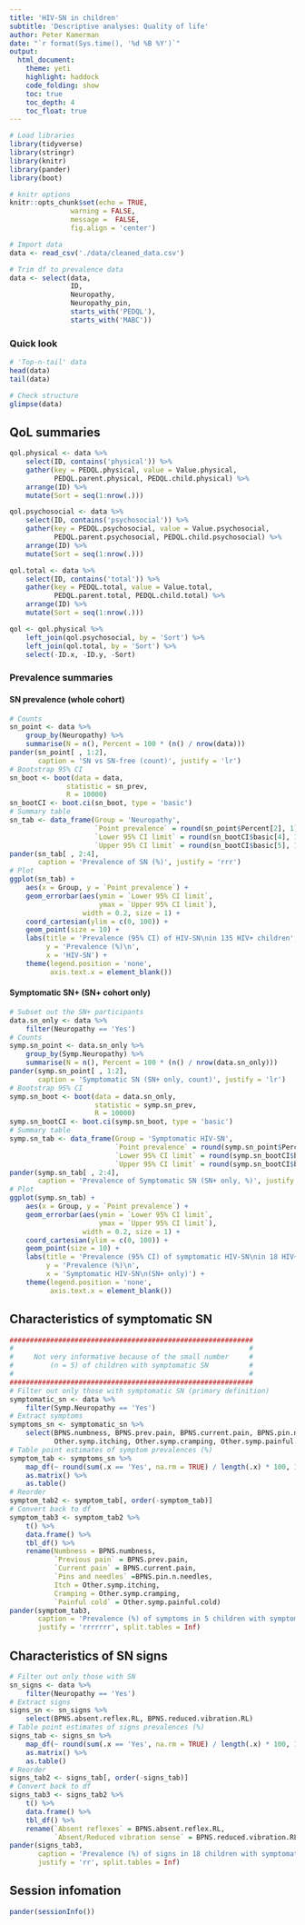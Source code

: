 ```yaml
---
title: 'HIV-SN in children'
subtitle: 'Descriptive analyses: Quality of life'
author: Peter Kamerman 
date: "`r format(Sys.time(), '%d %B %Y')`"
output: 
  html_document:
    theme: yeti
    highlight: haddock
    code_folding: show
    toc: true
    toc_depth: 4
    toc_float: true
---
```


```r
# Load libraries
library(tidyverse)
library(stringr)
library(knitr)
library(pander)
library(boot)

# knitr options
knitr::opts_chunk$set(echo = TRUE,
               warning = FALSE, 
               message =  FALSE, 
               fig.align = 'center')
```


```r
# Import data
data <- read_csv('./data/cleaned_data.csv')

# Trim df to prevalence data
data <- select(data,
               ID,
               Neuropathy,
               Neuropathy_pin,
               starts_with('PEDQL'),
               starts_with('MABC'))
```

### Quick look
```r
# 'Top-n-tail' data
head(data)
tail(data)

# Check structure
glimpse(data)
```

## QoL summaries
```r
qol.physical <- data %>% 
    select(ID, contains('physical')) %>%
    gather(key = PEDQL.physical, value = Value.physical, 
           PEDQL.parent.physical, PEDQL.child.physical) %>%
    arrange(ID) %>%
    mutate(Sort = seq(1:nrow(.)))

qol.psychosocial <- data %>% 
    select(ID, contains('psychosocial')) %>%
    gather(key = PEDQL.psychosocial, value = Value.psychosocial, 
           PEDQL.parent.psychosocial, PEDQL.child.psychosocial) %>%
    arrange(ID) %>%
    mutate(Sort = seq(1:nrow(.)))

qol.total <- data %>% 
    select(ID, contains('total')) %>%
    gather(key = PEDQL.total, value = Value.total, 
           PEDQL.parent.total, PEDQL.child.total) %>%
    arrange(ID) %>%
    mutate(Sort = seq(1:nrow(.)))

qol <- qol.physical %>%
    left_join(qol.psychosocial, by = 'Sort') %>%
    left_join(qol.total, by = 'Sort') %>%
    select(-ID.x, -ID.y, -Sort)
```

### Prevalence summaries
#### SN prevalence (whole cohort) 
```r
# Counts
sn_point <- data %>%  
    group_by(Neuropathy) %>%  
    summarise(N = n(), Percent = 100 * (n() / nrow(data)))
pander(sn_point[ , 1:2], 
       caption = 'SN vs SN-free (count)', justify = 'lr')
# Bootstrap 95% CI
sn_boot <- boot(data = data, 
              statistic = sn_prev, 
              R = 10000)
sn_bootCI <- boot.ci(sn_boot, type = 'basic')
# Summary table
sn_tab <- data_frame(Group = 'Neuropathy',
                     `Point prevalence` = round(sn_point$Percent[2], 1),
                     `Lower 95% CI limit` = round(sn_bootCI$basic[4], 1),
                     `Upper 95% CI limit` = round(sn_bootCI$basic[5], 1)) 
pander(sn_tab[ , 2:4], 
       caption = 'Prevalence of SN (%)', justify = 'rrr')
# Plot
ggplot(sn_tab) +
    aes(x = Group, y = `Point prevalence`) +
    geom_errorbar(aes(ymin = `Lower 95% CI limit`,
                      ymax = `Upper 95% CI limit`),
                  width = 0.2, size = 1) +
    coord_cartesian(ylim = c(0, 100)) +
    geom_point(size = 10) +
    labs(title = 'Prevalence (95% CI) of HIV-SN\nin 135 HIV+ children',
         y = 'Prevalence (%)\n',
         x = 'HIV-SN') +
    theme(legend.position = 'none',
          axis.text.x = element_blank())
```

#### Symptomatic SN+ (SN+ cohort only)
```r
# Subset out the SN+ participants
data.sn_only <- data %>%
    filter(Neuropathy == 'Yes')
# Counts
symp.sn_point <- data.sn_only %>%  
    group_by(Symp.Neuropathy) %>%  
    summarise(N = n(), Percent = 100 * (n() / nrow(data.sn_only)))
pander(symp.sn_point[ , 1:2], 
       caption = 'Symptomatic SN (SN+ only, count)', justify = 'lr')
# Bootstrap 95% CI
symp.sn_boot <- boot(data = data.sn_only, 
                     statistic = symp.sn_prev, 
                     R = 10000)
symp.sn_bootCI <- boot.ci(symp.sn_boot, type = 'basic')
# Summary table
symp.sn_tab <- data_frame(Group = 'Symptomatic HIV-SN',
                          `Point prevalence` = round(symp.sn_point$Percent[2], 1),
                          `Lower 95% CI limit` = round(symp.sn_bootCI$basic[4], 1),
                          `Upper 95% CI limit` = round(symp.sn_bootCI$basic[5], 1))
pander(symp.sn_tab[ , 2:4], 
       caption = 'Prevalence of Symptomatic SN (SN+ only, %)', justify = 'rrr')
# Plot
ggplot(symp.sn_tab) +
    aes(x = Group, y = `Point prevalence`) +
    geom_errorbar(aes(ymin = `Lower 95% CI limit`,
                      ymax = `Upper 95% CI limit`),
                  width = 0.2, size = 1) +
    coord_cartesian(ylim = c(0, 100)) +
    geom_point(size = 10) +
    labs(title = 'Prevalence (95% CI) of symptomatic HIV-SN\nin 18 HIV+ children with SN',
         y = 'Prevalence (%)\n',
         x = 'Symptomatic HIV-SN\n(SN+ only)') +
    theme(legend.position = 'none',
          axis.text.x = element_blank())
```

## Characteristics of symptomatic SN
```r
############################################################
#                                                          #
#     Not very informative because of the small number     #
#         (n = 5) of children with symptomatic SN          #
#                                                          #
############################################################
# Filter out only those with symptomatic SN (primary definition)
symptomatic_sn <- data %>%
    filter(Symp.Neuropathy == 'Yes')
# Extract symptoms
symptoms_sn <- symptomatic_sn %>%
    select(BPNS.numbness, BPNS.prev.pain, BPNS.current.pain, BPNS.pin.n.needles,
           Other.symp.itching, Other.symp.cramping, Other.symp.painful.cold)
# Table point estimates of symptom prevalences (%)
symptom_tab <- symptoms_sn %>%
    map_df(~ round(sum(.x == 'Yes', na.rm = TRUE) / length(.x) * 100, 1)) %>%
    as.matrix() %>%
    as.table()
# Reorder
symptom_tab2 <- symptom_tab[, order(-symptom_tab)]
# Convert back to df
symptom_tab3 <- symptom_tab2 %>%
    t() %>%
    data.frame() %>%
    tbl_df() %>%
    rename(Numbness = BPNS.numbness, 
           `Previous pain` = BPNS.prev.pain,
           `Current pain` = BPNS.current.pain, 
           `Pins and needles` =BPNS.pin.n.needles,
           Itch = Other.symp.itching, 
           Cramping = Other.symp.cramping, 
           `Painful cold` = Other.symp.painful.cold)
pander(symptom_tab3, 
       caption = 'Prevalence (%) of symptoms in 5 children with symptomatic HIV-SN', 
       justify = 'rrrrrrr', split.tables = Inf)
```

## Characteristics of SN signs
```r
# Filter out only those with SN
sn_signs <- data %>%
    filter(Neuropathy == 'Yes')
# Extract signs
signs_sn <- sn_signs %>%
    select(BPNS.absent.reflex.RL, BPNS.reduced.vibration.RL)
# Table point estimates of signs prevalences (%)
signs_tab <- signs_sn %>%
    map_df(~ round(sum(.x == 'Yes', na.rm = TRUE) / length(.x) * 100, 1)) %>%
    as.matrix() %>%
    as.table()
# Reorder
signs_tab2 <- signs_tab[, order(-signs_tab)]
# Convert back to df
signs_tab3 <- signs_tab2 %>%
    t() %>%
    data.frame() %>%
    tbl_df() %>%
    rename(`Absent reflexes` = BPNS.absent.reflex.RL, 
           `Absent/Reduced vibration sense` = BPNS.reduced.vibration.RL)
pander(signs_tab3, 
       caption = 'Prevalence (%) of signs in 18 children with symptomatic HIV-SN', 
       justify = 'rr', split.tables = Inf)
```

## Session infomation
```r
pander(sessionInfo())
```
